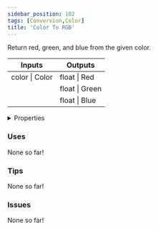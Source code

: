 ```yaml
---
sidebar_position: 102
tags: [Conversion,Color]
title: 'Color To RGB'
---
```


Return red, green, and blue from the given color.



<IChip uuid="52565e5d-73d1-4f29-bca7-0c8ae9afcc57"/>

<table><thead><tr><th>Inputs</th><th>Outputs</th></tr></thead><tbody><tr><td>color | Color</td><td>float | Red</td></tr><tr><td /><td>float | Green</td></tr><tr><td /><td>float | Blue</td></tr></tbody></table>

<details>
  <summary>Properties</summary>
  <div>
    <div>
    <table>
      <tbody>
        <tr>
          <td>Is beta required?</td>
          <td>No</td>
        </tr>
        <tr>
          <td>Is chip a trolling risk?</td>
          <td>No</td>
        </tr>
        <tr>
          <td>Is chip a role assignment risk?</td>
          <td>No</td>
        </tr>
        <tr>
          <td>Chip UUID</td>
          <td>52565e5d-73d1-4f29-bca7-0c8ae9afcc57</td>
        </tr>
        <tr>
          <td>Room availability</td>
          <td>Available everywhere</td>
        </tr>
      </tbody>
    </table>
    </div>
  </div>
</details>

### Uses

None so far!

### Tips

None so far!

### Issues

None so far!